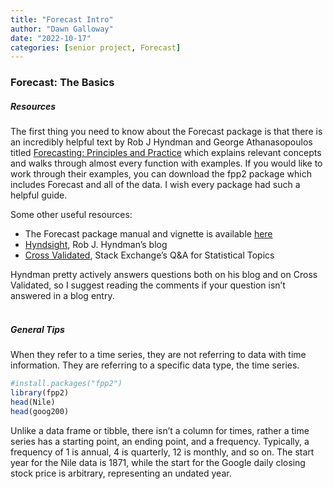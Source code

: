 ```yaml
---
title: "Forecast Intro"
author: "Dawn Galloway"
date: "2022-10-17"
categories: [senior project, Forecast]
---
```


### Forecast: The Basics

##### Resources

The first thing you need to know about the Forecast package is that there is an incredibly helpful text by Rob J Hyndman and George Athanasopoulos titled [Forecasting: Principles and Practice](https://otexts.com/fpp2/) which explains relevant concepts and walks through almost every function with examples. If you would like to work through their examples, you can download the fpp2 package which includes Forecast and all of the data. I wish every package had such a helpful guide.<br>

Some other useful resources:

* The Forecast package manual and vignette is available [here](https://cran.r-project.org/web/packages/forecast/index.html)
* [Hyndsight](https://robjhyndman.com/hyndsight/), Rob J. Hyndman's blog
* [Cross Validated](https://www.google.com/url?sa=t&rct=j&q=&esrc=s&source=web&cd=&cad=rja&uact=8&ved=2ahUKEwiQ7oL92fH6AhUYAjQIHaC9BpAQFnoECAwQAw&url=https%3A%2F%2Fwww.kdnuggets.com%2F2011%2F10%2Fcross-validated-statistical-stackexchange.html&usg=AOvVaw3vmgU60Gt_FJswas7T-B_R), Stack Exchange's Q&A for Statistical Topics

Hyndman pretty actively answers questions both on his blog and on Cross Validated, so I suggest reading the comments if your question isn't answered in a blog entry.<br><br>


##### General Tips

When they refer to a time series, they are not referring to data with time information. They are referring to a specific data type, the time series. 

```r
#install.packages("fpp2")
library(fpp2)
head(Nile)
head(goog200)
```
Unlike a data frame or tibble, there isn't a column for times, rather a time series has a starting point, an ending point, and a frequency. Typically, a frequency of 1 is annual, 4 is quarterly, 12 is monthly, and so on. The start year for the Nile data is 1871, while the start for the Google daily closing stock price is arbitrary, representing an undated year.<br><br>

